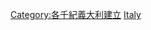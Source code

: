 {{EstcatCountry1stMillennium|義大利|Italy}}
[[Category:各千紀義大利建立|Category:各千紀義大利建立]]
[[Category:1千紀歐洲建立|Italy]]